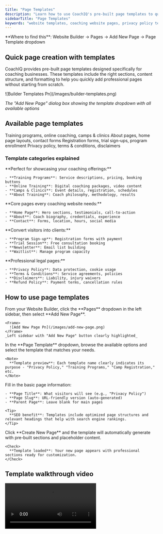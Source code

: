```yaml
---
title: "Page Templates"
description: "Learn how to use CoachIQ's pre-built page templates to quickly add professional pages like privacy policies, training programs, and sign-up forms."
sidebarTitle: "Page Templates"
keywords: "website templates, coaching website pages, privacy policy template, training page template, CoachIQ templates"
---
```


<Info>
  **Where to find this**: Website Builder → Pages → Add New Page → Page Template dropdown
</Info>

## Quick page creation with templates

CoachIQ provides pre-built page templates designed specifically for coaching businesses. These templates include the right sections, content structure, and formatting to help you quickly add professional pages without starting from scratch.

<Frame>
  ![Builder Templates Pn](/images/builder-templates.png)
</Frame>

_The "Add New Page" dialog box showing the template dropdown with all available options_

## Available page templates

<CardGroup cols={2}>
  <Card title="Service Templates" icon="dumbbell">
    Training programs, online coaching, camps & clinics
  </Card>
  <Card title="Business Pages" icon="building">
    About pages, home page layouts, contact forms
  </Card>
  <Card title="Sign-up Pages" icon="user-plus">
    Registration forms, trial sign-ups, program enrollment
  </Card>
  <Card title="Legal Pages" icon="scale-balanced">
    Privacy policy, terms & conditions, disclaimers
  </Card>
</CardGroup>

### Template categories explained

<Tabs>
  <Tab title="Training & Services">
    **Perfect for showcasing your coaching offerings:**

    - **Training Programs**: Service descriptions, pricing, booking buttons
    - **Online Training**: Digital coaching packages, video content
    - **Camps & Clinics**: Event details, registration, schedules
    - **About Training**: Coach philosophy, methodology, results
  </Tab>
  <Tab title="Business Essentials">
    **Core pages every coaching website needs:**

    - **Home Page**: Hero sections, testimonials, call-to-action
    - **About**: Coach biography, credentials, experience
    - **Contact**: Forms, location, hours, social media
  </Tab>
  <Tab title="Registration & Sign-ups">
    **Convert visitors into clients:**

    - **Program Sign-up**: Registration forms with payment
    - **Trial Session**: Free consultation booking
    - **Newsletter**: Email list building
    - **Waitlist**: Manage program capacity
  </Tab>
  <Tab title="Legal & Compliance">
    **Professional legal pages:**

    - **Privacy Policy**: Data protection, cookie usage
    - **Terms & Conditions**: Service agreements, policies
    - **Disclaimers**: Liability, injury waivers
    - **Refund Policy**: Payment terms, cancellation rules
  </Tab>
</Tabs>

## How to use page templates

<Steps>
  <Step title="Access the page creation dialog">
    From your Website Builder, click the **Pages** dropdown in the left sidebar, then select **Add New Page**.

    <Frame>
      ![Add New Page Pn](/images/add-new-page.png)
    </Frame>
    _Left sidebar with "Add New Page" button clearly highlighted_
  </Step>
  <Step title="Choose your template">
    In the **Page Template** dropdown, browse the available options and select the template that matches your needs.

    <Note>
      **Template preview**: Each template name clearly indicates its purpose - "Privacy Policy," "Training Programs," "Camp Registration," etc.
    </Note>
  </Step>
  <Step title="Configure page details">
    Fill in the basic page information:

    - **Page Title**: What visitors will see (e.g., "Privacy Policy")
    - **Page Slug**: URL-friendly version (auto-generated)
    - **Parent Page**: Leave blank for main pages

    <Tip>
      **SEO benefit**: Templates include optimized page structures and relevant headings that help with search engine rankings.
    </Tip>
  </Step>
  <Step title="Create and review">
    Click **Create New Page** and the template will automatically generate with pre-built sections and placeholder content.

    <Check>
      **Template loaded**: Your new page appears with professional sections ready for customization.
    </Check>
  </Step>
</Steps>

## Template walkthrough video

<Frame>
  <video controls className="w-full aspect-video rounded-xl" src="/videos/page-templates-walkthrough.mp4" />
</Frame>

See how to quickly add a privacy policy page using templates, customize the content, and add it to your website's footer navigation.

## Customizing template content

### After creating from template

<Steps>
  <Step title="Review the generated sections">
    Each template includes relevant sections for that page type. For example, a Privacy Policy template includes:

    - Introduction
    - Information Collection
    - Data Usage
    - Cookie Policy
    - Data Rights
    - Contact Information

    <Frame>
      ![Privacy Policy Template Pn](/images/privacy-policy-template.png)
    </Frame>
  </Step>
  <Step title="Update placeholder content">
    Replace template placeholders with your specific information:

    - Your coaching business name
    - Your contact details
    - Your specific policies and procedures
    - Relevant legal language for your location

    <Warning>
      **Legal pages**: For privacy policies and terms of service, consider having a lawyer review your content to ensure compliance with local laws.
    </Warning>
  </Step>
  <Step title="Publish the page">
    Once you've customized the content, click **Publish** to make the page live on your website.

    <Note>
      **Navigation ready**: Published pages automatically appear in navigation dropdown menus for easy linking.
    </Note>
  </Step>
</Steps>

## Adding template pages to navigation

### Example: Adding privacy policy to footer

<Steps>
  <Step title="Create and publish the page">
    First, create your privacy policy page using the template and publish it (as shown above).
  </Step>
  <Step title="Access footer navigation">
    In your Website Builder, find the **Footer** section to add navigation links.

    <Frame>
      ![Footer Location Pn](/images/footer-location.png)
    </Frame>
  </Step>
  <Step title="Add the link">
    1. Click **Add Link** in footer navigation
    2. **Link Text**: "Privacy Policy"
    3. **Destination**: Select your newly created privacy policy page from the dropdown
    4. Save and publish changes

    <Check>
      **Link active**: Your privacy policy page is now accessible from your website footer.
    </Check>
  </Step>
</Steps>

## Best practices for template usage

<AccordionGroup>
  <Accordion title="Choose the right template for your content">
    Don't force content into the wrong template. If you're creating a training program page, use the "Training Programs" template rather than trying to modify a "Contact" template. The right template saves time and provides better structure.
  </Accordion>
  <Accordion title="Customize thoroughly, don't leave placeholders">
    Templates include placeholder text to show you what content should go where. Always replace ALL placeholder content with your specific information. Generic placeholder text looks unprofessional and hurts SEO.
  </Accordion>
  <Accordion title="Maintain consistent branding across templates">
    While templates provide structure, ensure your content maintains consistent tone, terminology, and branding across all pages. This creates a cohesive experience for your website visitors.
  </Accordion>
  <Accordion title="Keep legal templates current and compliant">
    Legal page templates provide a starting point, but laws vary by location and change over time. Consider having legal pages reviewed by a professional, especially for privacy policies and terms of service.
  </Accordion>
  <Accordion title="Use service templates to highlight your unique approach">
    Training and service templates provide standard coaching industry structure, but customize them to showcase what makes your coaching unique - your methodology, results, specializations, and success stories.
  </Accordion>
</AccordionGroup>

## Template-specific tips

### For legal pages (Privacy Policy, Terms, Disclaimers)

- **Update regularly**: Laws change, especially privacy regulations
- **Include your contact info**: Required for many legal frameworks
- **Link prominently**: Add to footer navigation for easy access
- **Keep language clear**: Avoid overly complex legal jargon when possible

### For service pages (Training Programs, Online Coaching)

- **Include pricing**: If you offer standard rates
- **Add booking buttons**: Link to your [scheduling system](/schedule/overview)
- **Show results**: Include testimonials and success metrics
- **Highlight unique value**: What sets your coaching apart

### For sign-up pages (Registration, Trials)

- **Minimize form fields**: Only ask for essential information
- **Clear value proposition**: Explain what they get by signing up
- **Connect to payments**: Link to your [products and billing](/payments/overview)
- **Set expectations**: Timeline, next steps, what to bring

## Common questions about templates

<AccordionGroup>
  <Accordion title="Can I modify template sections after creating the page?">
    Yes! Templates provide the initial structure, but you can add, remove, or modify sections just like any other page. The template is just a starting point to save you time.
  </Accordion>
  <Accordion title="What if I don't see a template for what I need?">
    Use the "Default" template for custom content needs, or choose the closest template and modify it. You can always add or remove sections to match your specific requirements.
  </Accordion>
  <Accordion title="Can I change templates after creating a page?">
    While you can change templates, you may lose customized content. It's usually better to manually add or remove sections rather than switching to a completely different template.
  </Accordion>
  <Accordion title="Do I need legal pages for my coaching website?">
    Most coaching businesses benefit from having privacy policies (especially if you collect email addresses or use analytics), terms of service, and liability waivers. Check your local requirements and consider legal consultation for high-liability activities.
  </Accordion>
  <Accordion title="Can I use the same template multiple times?">
    Absolutely! You can create multiple pages from the same template. For example, use the "Training Programs" template for different sports or age groups you coach.
  </Accordion>
</AccordionGroup>

## Ready to build with templates?

<CardGroup cols={2}>
  <Card title="Learn About Page Sections" icon="book" href="/website/sections">
    Understand how to customize and modify sections within your template pages
  </Card>
  <Card title="Website Navigation" icon="sitemap" href="/website/pages-navigation">
    Learn how to organize and link your template pages in your site navigation
  </Card>
</CardGroup>

<Tip>
  **Pro tip**: Start with templates even if you plan extensive customization. Templates provide professional structure and ensure you don't miss important elements like contact information, legal compliance, or call-to-action buttons.
</Tip>